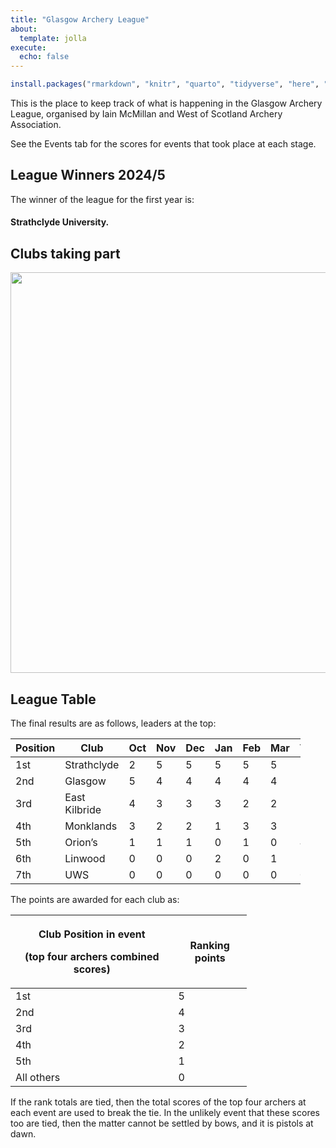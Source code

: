 ```yaml
---
title: "Glasgow Archery League"
about:
  template: jolla
execute: 
  echo: false
---
```


```r
install.packages("rmarkdown", "knitr", "quarto", "tidyverse", "here", "english", "DBI", "duckdb")
```

This is the place to keep track of what is happening in the Glasgow Archery League, organised by Iain McMillan and West of Scotland Archery Association.

See the Events tab for the scores for events that took place at each stage.

## League Winners 2024/5

The winner of the league for the first year is:

#### Strathclyde University.

## Clubs taking part

![](data/clubs.jpeg){width="641"}

## League Table

The final results are as follows, leaders at the top:

+----------+---------------+------+------+------+------+-------+------+-------+
| Position | Club          | Oct  | Nov  | Dec  | Jan  | Feb   | Mar  | Total |
+==========+===============+======+======+======+======+=======+======+=======+
| 1st      | Strathclyde   | 2    | 5    | 5    | 5    | 5     | 5    | 27    |
+----------+---------------+------+------+------+------+-------+------+-------+
| 2nd      | Glasgow       | 5    | 4    | 4    | 4    | 4     | 4    | 25    |
+----------+---------------+------+------+------+------+-------+------+-------+
| 3rd      | East Kilbride | 4    | 3    | 3    | 3    | 2     | 2    | 17    |
+----------+---------------+------+------+------+------+-------+------+-------+
| 4th      | Monklands     | 3    | 2    | 2    | 1    | 3     | 3    | 14    |
+----------+---------------+------+------+------+------+-------+------+-------+
| 5th      | Orion's       | 1    | 1    | 1    | 0    | 1     | 0    | 4     |
+----------+---------------+------+------+------+------+-------+------+-------+
| 6th      | Linwood       | 0    | 0    | 0    | 2    | 0     | 1    | 3     |
+----------+---------------+------+------+------+------+-------+------+-------+
| 7th      | UWS           | 0    | 0    | 0    | 0    | 0     | 0    | 0     |
+----------+---------------+------+------+------+------+-------+------+-------+

The points are awarded for each club as:

+------------------------------------+----------------+
| Club Position in event             | Ranking points |
|                                    |                |
| (top four archers combined scores) |                |
+====================================+================+
| 1st                                | 5              |
+------------------------------------+----------------+
| 2nd                                | 4              |
+------------------------------------+----------------+
| 3rd                                | 3              |
+------------------------------------+----------------+
| 4th                                | 2              |
+------------------------------------+----------------+
| 5th                                | 1              |
+------------------------------------+----------------+
| All others                         | 0              |
+------------------------------------+----------------+

If the rank totals are tied, then the total scores of the top four archers at each event are used to break the tie. In the unlikely event that these scores too are tied, then the matter cannot be settled by bows, and it is pistols at dawn.
